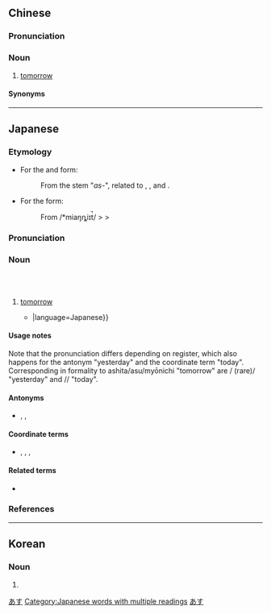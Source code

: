 {{also|明白}}
==Chinese==
{{zh-forms}}

===Pronunciation===
{{zh-pron
|m=míngrì
|c=ming4 jat6
|g='miang4 nyit6
|h=pfs=mìn-ngit
|mn=xm,qz:miâ-li̍t/zz:miâ-ji̍t/twk:bêng-ji̍t
|mn_note=bêng-ji̍t - literary
|x=min2 r6/min2 nyi6
|x_note=min2 r6 - vernacular; min2 nyi6 - literary
|cat=n
}}

===Noun===
{{zh-noun}}

# {{lb|zh|literary|or|dialectal}} [[tomorrow]]

====Synonyms====
{{zh-dial|明天}}

----

==Japanese==
{{ja-kanjitab|yomi=o|みょう|にち}}
{{ja-kanjitab|yomi=irr|sort=あす}}

===Etymology===
* For the {{furigana|明日|あした}} and {{furigana|明日|あす}} form:
*: From the stem "''as-''", related to {{ja-r|朝|あさ}}, {{ja-r|朝|あした}}, and {{ja-r|明後日|あさって}}.
* For the {{furigana|明 日|みょう にち}} form:
*: From {{etyl|ltc|ja}} /*miaŋȵiɪt̚/ > {{etyl|ja|-}} {{IPAchar|/mjaũniti/}} > {{IPAchar|/mjounit͡ʃi/}}

===Pronunciation===
{{ja-pron|あした|y=i|dev=2|acc=o|acc_note=''as a noun''|acc_ref=NHK,DJR|acc2=h|acc2_note=''as an adverb''|acc2_ref=NHK}}
{{ja-pron|あす|y=i|acc=o|acc_note=''as a noun''|acc_ref=NHK,DJR,SMK5|acc2=h|acc2_note=''as an adverb''|acc2_ref=NHK}}
{{ja-pron|みょうにち|y=go|acc=a|acc_ref=NHK,DJR,SMK5}}

===Noun===
{{ja-noun|あした}} {{qualifier|colloquial}}<br />
{{ja-altread|hira=あす}} {{qualifier|polite}}<br />
{{ja-altread|hira=みょうにち|hhira=みやうにち}} {{qualifier|formal}}

# [[tomorrow]]
#* {{quote-book|date=Jul 14 2017|||publisher={{w|Wizards of the Coast}}|{{lj|破滅の刻}}|chapter={{lj|[人](じん)[生](せい)は[続](つづ)く}}|trans-chapter=Life Goes On|||{{ja-usex|「王%神があなたを試していると思うなら、私を倒してそれを証%明しなさい。王%神が私たちを騙していたと思うなら、明日のために私とともに戦いましょう。」
<br>――ター一%門の元%修%練%者、サムト|「おう%しん が あなた を ためしている と おも.う なら、わたし を たおして それ を しょう%めい し なさい。おう%しん が わたしたち を だましていた と おも.う なら、あした の ため に わたし と とも に たたかい ましょう。」
<br>――^ター-いち%もん の げん%しゅう%れん%しゃ、^サムト|“If you believe the God-Pharaoh tests you, charge with me to prove yourself. If you believe he betrayed us all, join with me to fight for tomorrow!”――Samut, former Tah-crop initiate}}|trans-title=Hour of Devastation}}|language=Japanese}}

====Usage notes====
Note that the pronunciation differs depending on register, which also happens for the antonym "yesterday" and the coordinate term "today". Corresponding in formality to ashita/asu/myōnichi "tomorrow" are {{ja-r|昨日|きのう}}/{{ja-r|昨日|きそ}} (rare)/{{ja-r|昨日|さくじつ}} "yesterday" and {{ja-r|今日|きょう}}/{{ja-r|今日|こんにち}}/{{ja-r|本日|ほんじつ}} "today".

====Antonyms====
* {{ja-r|昨日|きのう}}, {{ja-r|昨日|さくじつ}}, {{ja-r|昨日|きそ}}

====Coordinate terms====
* {{ja-r|今日|きょう}}, {{ja-r|今日|こんにち}}, {{ja-r|今日|こんじつ}}, {{ja-r|本日|ほんじつ}}

====Related terms====
* {{ja-l|明静}}

===References===
<references/>
<!-- override -->

[[Category:Japanese basic words|あす]]
[[Category:Japanese words with multiple readings]]
[[Category:ja:Time|あす]]

----

==Korean==
{{ko-hanjatab}}

===Noun===
{{ko-noun|hangeul=명일}}

# {{hanja form of|명일|the next day}}